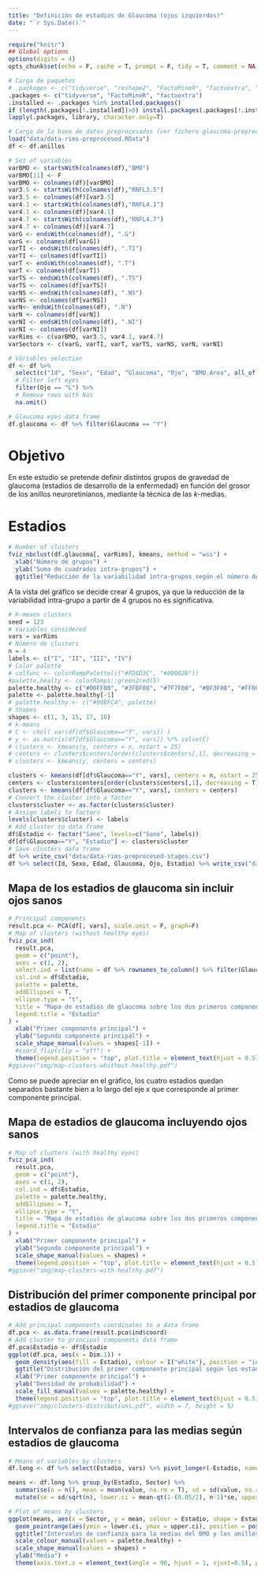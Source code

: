 ```yaml
---
title: "Definición de estadios de Glaucoma (ojos izquierdos)"
date: "`r Sys.Date()`"
---
```


```r
require("knitr")
## Global options
options(digits = 4)
opts_chunk$set(echo = F, cache = T, prompt = F, tidy = T, comment = NA, message = F, warning = F, dev = "svg")
```

```r
# Carga de paquetes
# .packages <- c("tidyverse", "reshape2", "FactoMineR", "factoextra", "MASS", "caret", "GGally", "kableExtra")
.packages <- c("tidyverse", "FactoMineR", "factoextra")
.installed <- .packages %in% installed.packages()
if (length(.packages[!.installed])>0) install.packages(.packages[!.installed])
lapply(.packages, library, character.only=T)
```


```r
# Carga de la base de datos preprocesados (ver fichero glaucoma-preprocesamiento-datos.r)
load("data/data-rims-preprocesed.RData")
df <- df.anillos

# Set of variables
varBMO <- startsWith(colnames(df),"BMO")
varBMO[11] <- F
varBMO <- colnames(df)[varBMO]
var3.5 <- startsWith(colnames(df),"RNFL3.5")
var3.5 <- colnames(df)[var3.5]
var4.1 <- startsWith(colnames(df),"RNFL4.1")
var4.1 <- colnames(df)[var4.1]
var4.7 <- startsWith(colnames(df),"RNFL4.7")
var4.7 <- colnames(df)[var4.7]
varG <- endsWith(colnames(df), ".G")
varG <- colnames(df[varG])
varTI <- endsWith(colnames(df), ".TI")
varTI <- colnames(df[varTI])
varT <- endsWith(colnames(df), ".T")
varT <- colnames(df[varT])
varTS <- endsWith(colnames(df), ".TS")
varTS <- colnames(df[varTS])
varNS <- endsWith(colnames(df), ".NS")
varNS <- colnames(df[varNS])
varN<- endsWith(colnames(df), ".N")
varN <- colnames(df[varN])
varNI <- endsWith(colnames(df), ".NI")
varNI <- colnames(df[varNI])
varRims <- c(varBMO, var3.5, var4.1, var4.7)
varSectors <- c(varG, varTI, varT, varTS, varNS, varN, varNI)

# Variables selection
df <- df %>% 
  select(c("Id", "Sexo", "Edad", "Glaucoma", "Ojo", "BMO.Area", all_of(varRims))) %>%
  # Filter left eyes
  filter(Ojo == "L") %>%
  # Remove rows with Nas
  na.omit()

# Glaucoma eyes data frame
df.glaucoma <- df %>% filter(Glaucoma == "Y")
```

# Objetivo

En este estudio se pretende definir distintos grupos de gravedad de glaucoma (estadios de desarrollo de la enfermedad) en función del grosor de los anillos neuroretinianos, mediante la técnica de las $k$-medias.

# Estadios

```r
# Number of clusters
fviz_nbclust(df.glaucoma[, varRims], kmeans, method = "wss") + 
  xlab("Número de grupos") + 
  ylab("Suma de cuadrados intra-grupos") + 
  ggtitle("Reducción de la variabilidad intra-grupos según el número de grupos")
```

A la vista del gráfico se decide crear 4 grupos, ya que la reducción de la variabilidad intra-grupo a partir de 4 grupos no es significativa.

```r
# K-means clusters
seed = 123
# Variables considered
vars = varRims
# Número de clusters
n = 4
labels <- c("I", "II", "III", "IV")
# Color palette
# colfunc <- colorRampPalette(c("#FD8D3C", "#800026"))
#palette.healty <- colorRamps::green2red(5)
palette.healthy <- c("#00FF00", "#3FBF00", "#7F7F00", "#BF3F00", "#FF0000")
palette <- palette.healthy[-1]
# palette.healthy <- c("#00BFC4", palette)
# Shapes
shapes <- c(1, 3, 15, 17, 16)
# k-means
# C <- chol( var(df[df$Glaucoma=="Y", vars]) )
# y <- as.matrix(df[df$Glaucoma=="Y", vars]) %*% solve(C)
# clusters <- kmeans(y, centers = n, nstart = 25)
# centers <- clusters$centers[order(clusters$centers[,1], decreasing = T),]
# clusters <- kmeans(y, centers = centers)

clusters <- kmeans(df[df$Glaucoma=="Y", vars], centers = n, nstart = 25)
centers <- clusters$centers[order(clusters$centers[,1], decreasing = T),]
clusters <- kmeans(df[df$Glaucoma=="Y", vars], centers = centers)
# Convert the cluster into a factor
clusters$cluster <- as.factor(clusters$cluster)
# Assign labels to factors
levels(clusters$cluster) <- labels
# Add cluster to data frame
df$Estadio <- factor("Sano", levels=c("Sano", labels))
df[df$Glaucoma=="Y", "Estadio"] <- clusters$cluster
# Save clusters dafa frame
df %>% write_csv("data/data-rims-preprocesed-stages.csv")
df %>% select(Id, Sexo, Edad, Glaucoma, Ojo, Estadio) %>% write_csv("data/data-stages.csv")
```

## Mapa de los estadios de glaucoma sin incluir ojos sanos

```r
# Principal components
result.pca <- PCA(df[, vars], scale.unit = F, graph=F) 
# Map of clusters (without healthy eyes)
fviz_pca_ind(
  result.pca,
  geom = c("point"),
  axes = c(1, 2),
  select.ind = list(name = df %>% rownames_to_column() %>% filter(Glaucoma == "Y") %>% .$rowname),
  col.ind = df$Estadio,
  palette = palette,
  addEllipses = T,
  ellipse.type = "t",
  title = "Mapa de estadios de glaucoma sobre los dos primeros componentes principales",
  legend.title = "Estadio"
) +
  xlab("Primer componente principal") +
  ylab("Segundo componente principal") +
  scale_shape_manual(values = shapes[-1]) +
  #coord_flip(clip = "off") +
  theme(legend.position = "top", plot.title = element_text(hjust = 0.5))
#ggsave("img/map-clusters-whithout-healthy.pdf")
```

Como se puede apreciar en el gráfico, los cuatro estadios quedan separados bastante bien a lo largo del eje x que corresponde al primer componente principal.

## Mapa de estadios de glaucoma incluyendo ojos sanos

```r
# Map of clusters (with healthy eyes)
fviz_pca_ind(
  result.pca,
  geom = c("point"),
  axes = c(1, 2),
  col.ind = df$Estadio,
  palette = palette.healthy,
  addEllipses = T,
  ellipse.type = "t",
  title = "Mapa de estadios de glaucoma sobre los dos primeros componentes principales",
  legend.title = "Estadio"
) +
  xlab("Primer componente principal") +
  ylab("Segundo componente principal") +
  scale_shape_manual(values = shapes) +
  theme(legend.position = "top", plot.title = element_text(hjust = 0.5))
#ggsave("img/map-clusters-with-healthy.pdf")
```

## Distribución del primer componente principal por estadios de glaucoma

```r
# Add principal components coordinates to a data frame
df.pca <- as.data.frame(result.pca$ind$coord)
# Add cluster to principal components data frame
df.pca$Estadio <- df$Estadio
ggplot(df.pca, aes(x = Dim.1)) +
  geom_density(aes(fill = Estadio), colour = I("white"), position = "identity", alpha = .5) + 
  ggtitle("Distribución del primer componente principal según los estadios de glaucoma") +
  xlab("Primer componente principal") +
  ylab("Densidad de probabilidad") +
  scale_fill_manual(values = palette.healthy) +
  theme(legend.position = "top", plot.title = element_text(hjust = 0.5))
#ggsave("img/clusters-distributions.pdf", width = 7, height = 5)
```

## Intervalos de confianza para las medias según estadios de glaucoma

```r
# Means of variables by clusters
df.long <- df %>% select(Estadio, vars) %>% pivot_longer(-Estadio, names_to = "Sector") 

means <- df.long %>% group_by(Estadio, Sector) %>% 
  summarise(n = n(), mean = mean(value, na.rm = T), sd = sd(value, na.rm = T))  %>%
  mutate(se = sd/sqrt(n), lower.ci = mean-qt(1-(0.05/2), n-1)*se, upper.ci = mean+qt(1-(0.05/2), n-1)*se)

# Plot of means by clusters
ggplot(means, aes(x = Sector, y = mean, colour = Estadio, shape = Estadio)) +
  geom_pointrange(aes(ymin = lower.ci, ymax = upper.ci), position = position_dodge(width = 0.5)) +
  ggtitle("Intervalos de confianza para la medias del BMO y los anillos neuroretinianos según estadios") +
  scale_colour_manual(values = palette.healthy) +
  scale_shape_manual(values = shapes) +
  ylab("Media") +
  theme(axis.text.x = element_text(angle = 90, hjust = 1, vjust=0.5), plot.title = element_text(hjust = 0.5))
```

